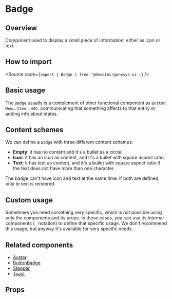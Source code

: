 

<Meta of={Stories} />

# Badge

## Overview

Component used to display a small piece of information, either as icon or text.

## How to import

<Source code={`import { Badge } from '@devoinc/genesys-ui';`} />

## Basic usage

<Canvas of={Stories.Base} />

The `Badge` usually is a complement of other functional component as `Button`, `Menu.Item`... etc.
communicating that something affects to that entity or adding info about states.

<Canvas of={Stories.InOtherComponents} sourceState="none" />

## Content schemes

We can define a `Badge` with three different content schemes:

- **Empty**: it has no content and it's a bullet as a circle.
- **Icon**: it has an icon as content, and it's a bullet with square aspect ratio.
- **Text**: it has text as content, and it's a bullet with square aspect ratio if the text does not
  have more than one character.

The badge can't have icon and text at the same time. If both are defined, only te text is rendered.

<Canvas of={Stories.ContentSchemes} />

## Custom usage

Sometimes you need something very specific, which is not possible using only the components and its props.
In these cases, you can use its Internal components (`_` notation) to define that specific usage. We don't
recommend this usage, but anyway it's available for very specific needs.

<Canvas of={Stories.Custom} />

## Related components

- [Avatar](?path=/components-core-navigation-stepper-doc--page)
- [ButtonBadge](/?path=/components-core-navigation-stepper-doc--page)
- [Stepper](/?path=/components-core-navigation-stepper-doc--page)
- [Toast](/?path=/components-core-navigation-stepper-doc--page)

## Props

<ArgTypes of={Stories} />
